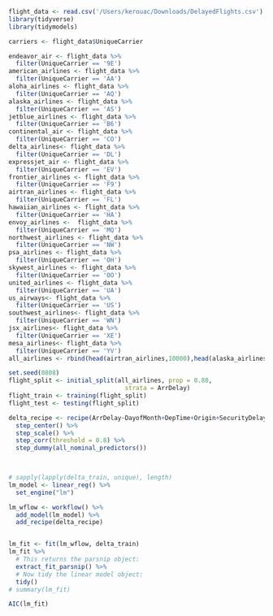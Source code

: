 ```r

flight_data <- read.csv('/Users/kerouac/Downloads/DelayedFlights.csv')
library(tidyverse)
library(tidymodels)
```

```r

carriers <- flight_data$UniqueCarrier

endeavor_air <- flight_data %>% 
  filter(UniqueCarrier == '9E')
american_airlines <- flight_data %>% 
  filter(UniqueCarrier == 'AA')
aloha_airlines <- flight_data %>% 
  filter(UniqueCarrier == 'AQ')
alaska_airlines <- flight_data %>% 
  filter(UniqueCarrier == 'AS')
jetblue_airlines <- flight_data %>% 
  filter(UniqueCarrier == 'B6')
continental_air <- flight_data %>% 
  filter(UniqueCarrier == 'CO')
delta_airlines<- flight_data %>% 
  filter(UniqueCarrier == 'DL')
expressjet_air <- flight_data %>% 
  filter(UniqueCarrier == 'EV')
frontier_airlines <- flight_data %>% 
  filter(UniqueCarrier == 'F9')
airtran_airlines <- flight_data %>% 
  filter(UniqueCarrier == 'FL')
hawaiian_airlines <- flight_data %>% 
  filter(UniqueCarrier == 'HA')
envoy_airlines <-  flight_data %>% 
  filter(UniqueCarrier == 'MQ')
northwest_airlines <- flight_data %>% 
  filter(UniqueCarrier == 'NW')
psa_airlines <- flight_data %>% 
  filter(UniqueCarrier == 'OH')
skywest_airlines <- flight_data %>% 
  filter(UniqueCarrier == 'OO')
united_airlines <- flight_data %>% 
  filter(UniqueCarrier == 'UA')
us_airways<- flight_data %>% 
  filter(UniqueCarrier == 'US')
southwest_airlines<- flight_data %>% 
  filter(UniqueCarrier == 'WN')
jsx_airlines<- flight_data %>% 
  filter(UniqueCarrier == 'XE')
mesa_airlines<- flight_data %>% 
  filter(UniqueCarrier == 'YV')
all_airlines <- rbind(head(airtran_airlines,10000),head(alaska_airlines,10000),head(aloha_airlines,10000),head(american_airlines,10000),head(continental_air,10000),head(delta_airlines,10000),head(endeavor_air,10000),head(envoy_airlines,10000),head(expressjet_air,10000),head(frontier_airlines,10000),head(hawaiian_airlines,10000),head(jetblue_airlines,10000),head(jsx_airlines,10000),head(mesa_airlines,10000),head(northwest_airlines,10000),head(psa_airlines,10000),head(skywest_airlines,10000),head(southwest_airlines,10000),head(united_airlines,10000),head(us_airways,10000))


```


```r
set.seed(0808)
flight_split <- initial_split(all_airlines, prop = 0.80,
                                strata = ArrDelay)
flight_train <- training(flight_split)
flight_test <- testing(flight_split)

```



```r
delta_recipe <- recipe(ArrDelay~DayofMonth+DepTime+Origin+SecurityDelay+CRSDepTime+Distance, data = flight_train) %>% 
  step_center() %>% 
  step_scale() %>% 
  step_corr(threshold = 0.8) %>% 
  step_dummy(all_nominal_predictors()) 
  


# sapply(lapply(delta_train, unique), length)
lm_model <- linear_reg() %>%
  set_engine("lm")

lm_wflow <- workflow() %>%
  add_model(lm_model) %>%
  add_recipe(delta_recipe)


lm_fit <- fit(lm_wflow, delta_train)
lm_fit %>%
  # This returns the parsnip object:
  extract_fit_parsnip() %>%
  # Now tidy the linear model object:
  tidy()
# summary(lm_fit)
```

```r
AIC(lm_fit)
```

